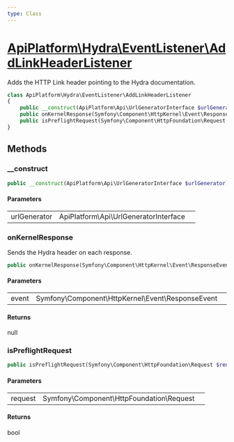 ```yaml
---
type: Class
---
```


# [ApiPlatform\Hydra\EventListener\AddLinkHeaderListener](/docs/reference/Hydra/EventListener/AddLinkHeaderListener)

Adds the HTTP Link header pointing to the Hydra documentation.


```php
class ApiPlatform\Hydra\EventListener\AddLinkHeaderListener
{
    public __construct(ApiPlatform\Api\UrlGeneratorInterface $urlGenerator)
    public onKernelResponse(Symfony\Component\HttpKernel\Event\ResponseEvent $event): null
    public isPreflightRequest(Symfony\Component\HttpFoundation\Request $request): bool
}
```
## Methods

### __construct



```php
public __construct(ApiPlatform\Api\UrlGeneratorInterface $urlGenerator)
```

#### Parameters

<table><tbody>
<tr><td>urlGenerator</td><td>ApiPlatform\Api\UrlGeneratorInterface</td><td></td></tr>
</tbody>
</table>

### onKernelResponse

Sends the Hydra header on each response.

```php
public onKernelResponse(Symfony\Component\HttpKernel\Event\ResponseEvent $event): null
```

#### Parameters

<table><tbody>
<tr><td>event</td><td>Symfony\Component\HttpKernel\Event\ResponseEvent</td><td></td></tr>
</tbody>
</table>

#### Returns

null

### isPreflightRequest



```php
public isPreflightRequest(Symfony\Component\HttpFoundation\Request $request): bool
```

#### Parameters

<table><tbody>
<tr><td>request</td><td>Symfony\Component\HttpFoundation\Request</td><td></td></tr>
</tbody>
</table>

#### Returns

bool
